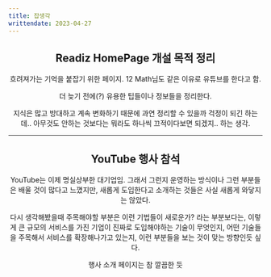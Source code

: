 ```yaml
---
title: 잡생각
writtendate: 2023-04-27
---
```


<Header />

## Readiz HomePage 개설 목적 정리

흐려져가는 기억을 붙잡기 위한 페이지. 12 Math님도 같은 이유로 유튜브를 한다고 함.

더 늦기 전에(?) 유용한 팁들이나 정보들을 정리한다.

지식은 많고 방대하고 계속 변화하기 때문에 과연 정리할 수 있을까 걱정이 되긴 하는데.. 아무것도 안하는 것보다는 뭐라도 하나씩 끄적이다보면 되겠지.. 하는 생각.

---

## YouTube 행사 참석

YouTube는 이제 명실상부한 대기업임. 그래서 그런지 운영하는 방식이나 그런 부분들은 배울 것이 많다고 느꼈지만, 새롭게 도입한다고 소개하는 것들은 사실 새롭게 와닿지는 않았다.

다시 생각해봤을때 주목해야할 부분은 이런 기법들이 새로운가? 라는 부분보다는, 이렇게 큰 규모의 서비스를 가진 기업이 진짜로 도입해야하는 기술이 무엇인지, 어떤 기술들을 주목해서 서비스를 확장해나가고 있는지, 이런 부분들을 보는 것이 맞는 방향인듯 싶다.

행사 소개 페이지는 참 깔끔한 듯 



<Comment />
